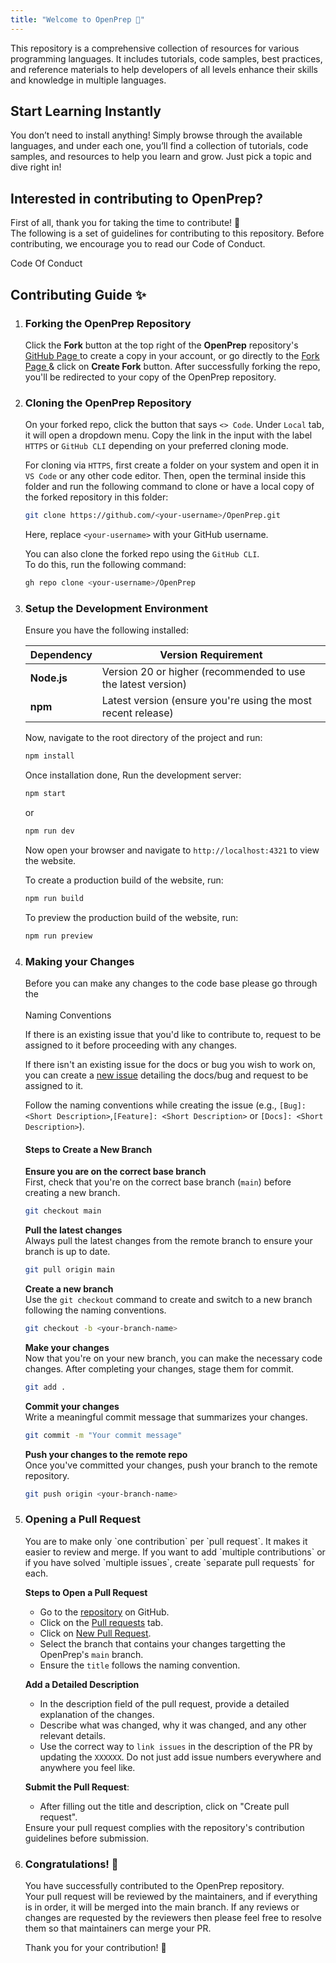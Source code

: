 ```yaml
---
title: "Welcome to OpenPrep 🚀"
---
```



This repository is a comprehensive collection of resources for various programming languages. It includes tutorials, code samples, best practices, and reference materials to help developers of all levels enhance their skills and knowledge in multiple languages.

## Start Learning Instantly

You don’t need to install anything! Simply browse through the available languages, and under each one, you’ll find a collection of tutorials, code samples, and resources to help you learn and grow. Just pick a topic and dive right in!

## Interested in contributing to OpenPrep?

First of all, thank you for taking the time to contribute! 🤙<br />
The following is a set of guidelines for contributing to this repository. Before contributing, we encourage you to read our Code of Conduct.

<LinkButton href="/code-of-conduct" variant="secondary">
  Code Of Conduct
</LinkButton>

## Contributing Guide ✨

<Steps>

1. ### Forking the OpenPrep Repository

   Click the **Fork** button at the top right of the **OpenPrep** repository's <a href="https://github.com/CodeQuestic/OpenPrep" target="_blank" rel="nopener noreferrer"> GitHub Page </a> to create a copy in your account, or go directly to the <a href="https://github.com/CodeQuestic/OpenPrep/fork" target="_blank" rel="nopener noreferrer"> Fork Page </a> & click on **Create Fork** button. After successfully forking the repo, you'll be redirected to your copy of the OpenPrep repository.

2. ### Cloning the OpenPrep Repository

   On your forked repo, click the button that says `<> Code`. Under `Local` tab, it will open a dropdown menu. Copy the link in the input with the label `HTTPS` or `GitHub CLI` depending on your preferred cloning mode.

   For cloning via `HTTPS`, first create a folder on your system and open it in `VS Code` or any other code editor. Then, open the terminal inside this folder and run the following command to clone or have a local copy of the forked repository in this folder:

   ```bash
   git clone https://github.com/<your-username>/OpenPrep.git
   ```

   Here, replace `<your-username>` with your GitHub username.

   You can also clone the forked repo using the `GitHub CLI`. <br/> To do this, run the following command:

   ```bash
   gh repo clone <your-username>/OpenPrep
   ```

3. ### Setup the Development Environment

   Ensure you have the following installed:

   | **Dependency** | **Version Requirement**                                      |
   | -------------- | ------------------------------------------------------------ |
   | **Node.js**    | Version 20 or higher (recommended to use the latest version) |
   | **npm**        | Latest version (ensure you're using the most recent release) |

   Now, navigate to the root directory of the project and run:

   ```bash
   npm install
   ```

   Once installation done, Run the development server:

   ```bash
   npm start
   ```

   or

   ```bash
   npm run dev
   ```

   Now open your browser and navigate to `http://localhost:4321` to view the website.

   To create a production build of the website, run:

   ```bash
   npm run build
   ```

   To preview the production build of the website, run:

   ```bash
   npm run preview
   ```

4. ### Making your Changes

   Before you can make any changes to the code base please go through the <br/> <br/> <LinkButton variant="secondary" href="/naming-conventions" icon="information" iconPlacement="end">Naming Conventions</LinkButton>

   <Aside title="IMPORTANT" type="tip">

   If there is an existing issue that you'd like to contribute to, request to be assigned to it before proceeding with any changes.

   If there isn't an existing issue for the docs or bug you wish to work on, you can create a <a href="https://github.com/CodeQuestic/OpenPrep/issues" target="_blank" rel="nopener noreferrer">new issue</a> detailing the docs/bug and request to be assigned to it.

   Follow the naming conventions while creating the issue (e.g., `[Bug]: <Short Description>`,`[Feature]: <Short Description>` or `[Docs]: <Short Description>`).

   </Aside>

   #### Steps to Create a New Branch

   **Ensure you are on the correct base branch**  
    First, check that you're on the correct base branch (`main`) before creating a new branch.

   ```bash
   git checkout main
   ```

   **Pull the latest changes**  
    Always pull the latest changes from the remote branch to ensure your branch is up to date.

   ```bash
   git pull origin main
   ```

   **Create a new branch**  
    Use the `git checkout` command to create and switch to a new branch following the naming conventions.

   ```bash
   git checkout -b <your-branch-name>
   ```

   **Make your changes**  
    Now that you're on your new branch, you can make the necessary code changes. After completing your changes, stage them for commit.

   ```bash
   git add .
   ```

   **Commit your changes**  
    Write a meaningful commit message that summarizes your changes.

   ```bash
   git commit -m "Your commit message"
   ```

   **Push your changes to the remote repo**  
    Once you've committed your changes, push your branch to the remote repository.

   ```bash
   git push origin <your-branch-name>
   ```

5. ### Opening a Pull Request

   <Aside>
     You are to make only `one contribution` per `pull request`. It makes it
     easier to review and merge. If you want to add `multiple contributions` or
     if you have solved `multiple issues`, create `separate pull requests` for
     each.
   </Aside>

   **Steps to Open a Pull Request**

   - Go to the <a href="https://github.com/CodeQuestic/OpenPrep" target="_blank" rel="nopener noreferrer">repository</a> on GitHub.
   - Click on the <a href="https://github.com/CodeQuestic/OpenPrep/pulls" target="_blank" rel="nopener noreferrer">Pull requests</a> tab.
   - Click on <a href="https://github.com/CodeQuestic/OpenPrep/compare" target="_blank" rel="nopener noreferrer">New Pull Request</a>.
   - Select the branch that contains your changes targetting the OpenPrep's `main` branch.
   - Ensure the `title` follows the naming convention.

   **Add a Detailed Description**

   - In the description field of the pull request, provide a detailed explanation of the changes.
   - Describe what was changed, why it was changed, and any other relevant details.
   - Use the correct way to `link issues` in the description of the PR by updating the `XXXXXX`. Do not just add issue numbers everywhere and anywhere you feel like.

   **Submit the Pull Request**:

   - After filling out the title and description, click on "Create pull request".

   <Aside title="Don't forget" type="danger">
     Ensure your pull request complies with the repository's contribution
     guidelines before submission.
   </Aside>

6. ### Congratulations! 🎉

   You have successfully contributed to the OpenPrep repository. <br/> Your pull request will be reviewed by the maintainers, and if everything is in order, it will be merged into the main branch.
   If any reviews or changes are requested by the reviewers then please feel free to resolve them so that maintainers can merge your PR.

   Thank you for your contribution! 🙌

</Steps>
